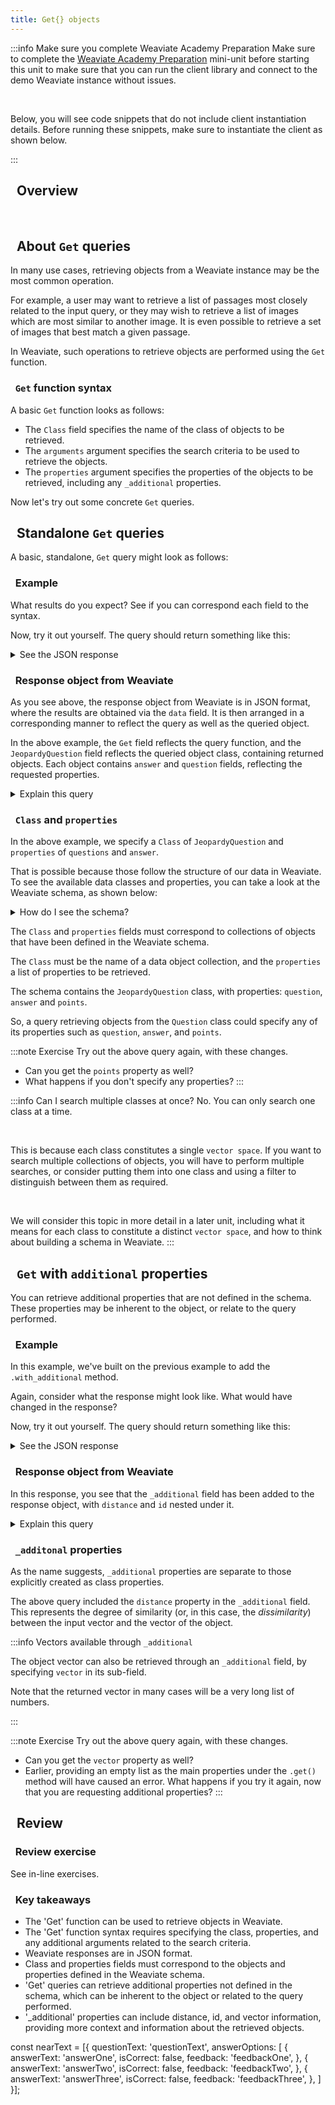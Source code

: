 ```yaml
---
title: Get{} objects
---
```



:::info Make sure you complete Weaviate Academy Preparation
Make sure to complete the [Weaviate Academy Preparation](../setup.mdx) mini-unit before starting this unit to make sure that you can run the client library and connect to the demo Weaviate instance without issues.
<p><br/></p>

Below, you will see code snippets that do not include client instantiation details. Before running these snippets, make sure to instantiate the client as shown below.

<Tabs groupId="languages">
<TabItem value="py" label="Python">
<FilteredTextBlock
  text={PythonCodeExample}
  startMarker="# ===== Instantiate to edu-demo with OpenAI ====="
  endMarker="# ===== END Instantiate to edu-demo with OpenAI ====="
  language="py"
/>
</TabItem>
</Tabs>
:::

## <i class="fa-solid fa-square-chevron-right"></i>&nbsp;&nbsp;Overview


<ReactPlayer className="react-player" url='https://youtu.be/q2UuBIJVLEM' controls='true'/>
<br/>

## <i class="fa-solid fa-square-chevron-right"></i>&nbsp;&nbsp;About `Get` queries

In many use cases, retrieving objects from a Weaviate instance may be the most common operation.

For example, a user may want to retrieve a list of passages most closely related to the input query, or they may wish to retrieve a list of images which are most similar to another image. It is even possible to retrieve a set of images that best match a given passage.

In Weaviate, such operations to retrieve objects are performed using the `Get` function.

### <i class="fa-solid fa-chalkboard"></i>&nbsp;&nbsp;`Get` function syntax

A basic `Get` function looks as follows:


<GetSyntax/>

- The `Class` field specifies the name of the class of objects to be retrieved.
- The `arguments` argument specifies the search criteria to be used to retrieve the objects.
- The `properties` argument specifies the properties of the objects to be retrieved, including any `_additional` properties.

Now let's try out some concrete `Get` queries.

## <i class="fa-solid fa-square-chevron-right"></i>&nbsp;&nbsp;Standalone `Get` queries

A basic, standalone, `Get` query might look as follows:

### <i class="fa-solid fa-code"></i>&nbsp;&nbsp;Example


<GetStandalone/>

<Tabs groupId="languages">
<TabItem value="py" label="Python">
<FilteredTextBlock
  text={PythonCodeExample}
  startMarker="# ===== GET STANDALONE PYTHON ====="
  endMarker="# ===== END GET STANDALONE PYTHON ====="
  language="py"
/>
</TabItem>
<TabItem value="graphql" label="GraphQL">
<FilteredTextBlock
  text={PythonCodeExample}
  startMarker="# ===== GET STANDALONE GRAPHQL ====="
  endMarker="# ===== END GET STANDALONE GRAPHQL ====="
  language="graphql"
/>
</TabItem>
</Tabs>

What results do you expect? See if you can correspond each field to the syntax.

Now, try it out yourself. The query should return something like this:

<details>
  <summary><i class="fa-solid fa-radar"></i> See the JSON response</summary>

```json
{
  "data": {
    "Get": {
      "JeopardyQuestion": [
        {
          "answer": "Amazon.com",
          "question": "On July 16, 1995 this company made its first sale, a science textbook"
        },
        {
          "answer": "Parfait",
          "question": "The French name of this layered ice cream dessert means \"perfect\""
        }
      ]
    }
  }
}
```

</details>

### <i class="fa-solid fa-chalkboard"></i>&nbsp;&nbsp;Response object from Weaviate

As you see above, the response object from Weaviate is in JSON format, where the results are obtained via the `data` field. It is then arranged in a corresponding manner to reflect the query as well as the queried object.

In the above example, the `Get` field reflects the query function, and the `JeopardyQuestion` field reflects the queried object class, containing returned objects. Each object contains `answer` and `question` fields, reflecting the requested properties.

<details>
  <summary><i class="fa-solid fa-lightbulb"></i> Explain this query</summary>

In this case, Weaviate will return two objects due to the `.with_limit(2)` argument. Without this limit, Weaviate would return a maximum number according to its configuration.

:::tip Is this query useful?
As this does not apply any user-specific criteria to the search, the specific results will likely not be very useful.

However, this may be a viable method for "sanity" checks, such as checking that you can connect to a Weaviate instance, or that at least some objects have been imported successfully.
:::

</details>

### <i class="fa-solid fa-chalkboard"></i>&nbsp;&nbsp;`Class` and `properties`

In the above example, we specify a `Class` of `JeopardyQuestion` and `properties` of `questions` and `answer`.

That is possible because those follow the structure of our data in Weaviate. To see the available data classes and properties, you can take a look at the Weaviate schema, as shown below:

<details>
  <summary>How do I see the schema?</summary>

You can fetch the schema like this - try it out!

```python
client.schema.get()
```

</details>


<ShortSchema/>

The `Class` and `properties` fields must correspond to collections of objects that have been defined in the Weaviate schema.

The `Class` must be the name of a data object collection, and the `properties` a list of properties to be retrieved.

The schema contains the `JeopardyQuestion` class, with properties: `question`, `answer` and `points`.

So, a query retrieving objects from the `Question` class could specify any of its properties such as `question`, `answer`, and `points`.

:::note <i class="fa-solid fa-square-terminal"></i> Exercise
Try out the above query again, with these changes.
- Can you get the `points` property as well?
- What happens if you don't specify any properties?
:::

:::info Can I search multiple classes at once?
No. You can only search one class at a time.
<p><br/></p>

This is because each class constitutes a single `vector space`. If you want to search multiple collections of objects, you will have to perform multiple searches, or consider putting them into one class and using a filter to distinguish between them as required.
<p><br/></p>

We will consider this topic in more detail in a later unit, including what it means for each class to constitute a distinct `vector space`, and how to think about building a schema in Weaviate.
:::

## <i class="fa-solid fa-square-chevron-right"></i>&nbsp;&nbsp;`Get` with `additional` properties

You can retrieve additional properties that are not defined in the schema. These properties may be inherent to the object, or relate to the query performed.

### <i class="fa-solid fa-code"></i>&nbsp;&nbsp;Example

In this example, we've built on the previous example to add the `.with_additional` method.


<GetWithAdditional/>

Again, consider what the response might look like. What would have changed in the response?

Now, try it out yourself. The query should return something like this:

<details>
  <summary><i class="fa-solid fa-radar"></i> See the JSON response</summary>

```json
{
  "data": {
    "Get": {
      "JeopardyQuestion": [
        {
          "_additional": {
            "distance": 0.1791926,
            "id": "b1645a32-0c22-5814-8f35-58f142eadf7e"
          },
          "answer": "escaping the Earth's gravity (and go off into outer space, on your way to the moon, for instance)",
          "question": "It takes approximately 24,840 MPH to achieve this"
        },
        {
          "_additional": {
            "distance": 0.18123823,
            "id": "ef263438-b152-5540-97f7-99f4076bd124"
          },
          "answer": "the Milky Way",
          "question": "This is the name of our own galaxy"
        }
      ]
    }
  }
}
```

</details>

### <i class="fa-solid fa-chalkboard"></i>&nbsp;&nbsp;Response object from Weaviate

In this response, you see that the `_additional` field has been added to the response object, with `distance` and `id` nested under it.

<details>
  <summary><i class="fa-solid fa-lightbulb"></i> Explain this query</summary>

Here, the `distance` and `id` properties contain the object's distance to the query and its unique ID respectively.

</details>

### <i class="fa-solid fa-chalkboard"></i>&nbsp;&nbsp;`_additonal` properties

As the name suggests, `_additional` properties are separate to those explicitly created as class properties.

The above query included the `distance` property in the `_additional` field. This represents the degree of similarity (or, in this case, the *dissimilarity*) between the input vector and the vector of the object.

:::info Vectors available through `_additional`

The object vector can also be retrieved through an `_additional` field, by specifying `vector` in its sub-field.

Note that the returned vector in many cases will be a very long list of numbers.

:::

:::note <i class="fa-solid fa-square-terminal"></i> Exercise
Try out the above query again, with these changes.
- Can you get the `vector` property as well?
- Earlier, providing an empty list as the main properties under the `.get()` method will have caused an error. What happens if you try it again, now that you are requesting additional properties?
:::

## <i class="fa-solid fa-square-chevron-right"></i>&nbsp;&nbsp;Review

### <i class="fa-solid fa-pen-to-square"></i>&nbsp;&nbsp;Review exercise

See in-line exercises.

### <i class="fa-solid fa-lightbulb-on"></i>&nbsp;&nbsp;Key takeaways

- The 'Get' function can be used to retrieve objects in Weaviate.
- The 'Get' function syntax requires specifying the class, properties, and any additional arguments related to the search criteria.
- Weaviate responses are in JSON format.
- Class and properties fields must correspond to the objects and properties defined in the Weaviate schema.
- 'Get' queries can retrieve additional properties not defined in the schema, which can be inherent to the object or related to the query performed.
- '_additional' properties can include distance, id, and vector information, providing more context and information about the retrieved objects.

const nearText = [{
  questionText: 'questionText',
  answerOptions: [
    {
      answerText: 'answerOne',
      isCorrect: false,
      feedback: 'feedbackOne',
    },
    {
      answerText: 'answerTwo',
      isCorrect: false,
      feedback: 'feedbackTwo',
    },
    {
      answerText: 'answerThree',
      isCorrect: false,
      feedback: 'feedbackThree',
    },
  ]
}];


<GiscusDocComment />
